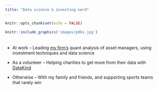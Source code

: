 ```yaml
---
title: "Data science & investing nerd"
---
```


```r
knitr::opts_chunk$set(echo = FALSE)
```

```r
knitr::include_graphics('images/p0bs.jpg')
```

<p style="height: .5em;">&nbsp;</p>

  * At work -- Leading [my firm's](https://www.willistowerswatson.com/en-US/Solutions/investments) quant analysis of asset managers, using investment techniques and data science
  
  * As a volunteer -- Helping charities to get more from their data with [DataKind](https://www.datakind.org/chapters/datakind-uk)
  
  * Otherwise -- With my family and friends, and supporting sports teams that rarely win

<p style="height: .5em;">&nbsp;</p>